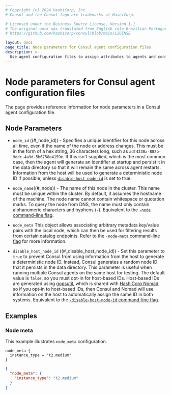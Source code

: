 ```yaml
---
# Copyright (c) 2024 HashiCorp, Inc.
# Consul and the Consul logo are trademarks of HashiCorp.

# Licensed under the Business Source License, Version 1.1.
# The original work was translated from English into Brazilian Portuguese.
# https://github.com/hashicorp/consul/blob/main/LICENSE

layout: docs
page_title: Node parameters for Consul agent configuration files
description: >-
  Use agent configuration files to assign attributes to agents and configure multiple agents at once. Learn about agent configuration file parameters and formatting with this reference page and sample code.
---
```


# Node parameters for Consul agent configuration files

The page provides reference information for node parameters in a Consul agent configuration file.

## Node Parameters

- `node_id` ((#\_node_id)) - Specifies  a unique identifier for this node across all time, even if the name of the node
  or address changes. This must be in the form of a hex string, 36 characters long,
  such as `adf4238a-882b-9ddc-4a9d-5b6758e4159e`. If this isn't supplied, which is
  the most common case, then the agent will generate an identifier at startup and
  persist it in the data directory so that it will remain the same
  across agent restarts. Information from the host will be used to generate a deterministic
  node ID if possible, unless [`disable-host-node-id`](#_disable_host_node_id) is
  set to true.

- `node_name`((#\_node)) - The name of this node in the cluster. This name must
  be unique within the cluster. By default, it assumes the hostname of the machine.
  The node name cannot contain whitespace or quotation marks. To query the node from DNS, the name must only contain alphanumeric characters and hyphens (`-`). Equivalent to the [`-node` command-line flag](/consul/commands/agent#_node).

- `node_meta` This object allows
  associating arbitrary metadata key/value pairs with the local node, which can
  then be used for filtering results from certain catalog endpoints. Refer to the
  [`-node-meta` command-line flag](/consul/commands/agent#_node_meta) for more
  information.

- `disable_host_node_id` ((#\_disable_host_node_id)) - Set this parameter to `true` to prevent Consul from using information from the host to generate a deterministic
  node ID. Instead, Consul generates a random node ID that it persists in the data directory. This parameter is useful when running multiple Consul agents on the same
  host for testing. The default value is `false`, so you must opt-in for host-based IDs. Host-based IDs are generated using [gopsutil](https://github.com/shirou/gopsutil/), which
  is shared with [HashiCorp Nomad](/nomad/docs), so if you opt-in to host-based IDs, then Consul and Nomad will use information on the host to automatically assign the same ID in both systems. Equivalent to the [`-disable-host-node-id` command-line flag](/consul/commands/agent#_disable_host_node_id).

## Examples

### Node meta

This example illustrates `node_meta` configuration.

<CodeTabs>

```hcl
node_meta {
  instance_type = "t2.medium"
}
```

```json
{
  "node_meta": {
    "instance_type": "t2.medium"
  }
}
```

</CodeTabs>

